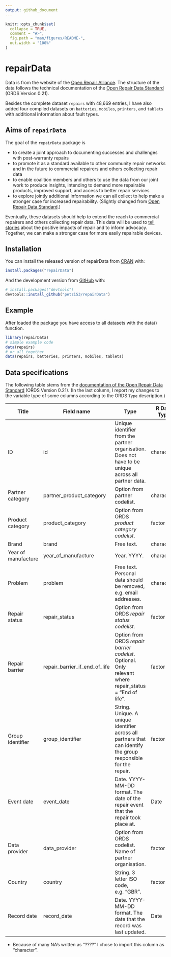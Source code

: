 ```yaml
---
output: github_document
---
```


<!-- README.md is generated from README.Rmd. Please edit that file -->

```r
knitr::opts_chunk$set(
  collapse = TRUE,
  comment = "#>",
  fig.path = "man/figures/README-",
  out.width = "100%"
)
```

# repairData

<!-- badges: start -->
<!-- badges: end -->

Data is from the website of the [Open Repair Alliance](https://openrepair.org/open-data/downloads/). The structure of the data follows the technical documentation of the [Open Repair Data Standard](https://standard.openrepair.org/) (ORDS Version 0.21). 

Besides the complete dataset `repairs` with 48,669 entries, I have also added four compiled datasets on `batteries`, `mobiles`, `printers`, and `tablets` with additional information about fault types.

## Aims of `repairData`

The goal of the `repairData` package is 

- to create a joint approach to documenting successes and challenges with post-warranty repairs
- to promote it as a standard available to other community repair networks and in the future to commercial repairers and others collecting repair data
- to enable coalition members and others to use the data from our joint work to produce insights, intending to demand more repairable products, improved support, and access to better repair services
- to explore jointly additional information we can all collect to help make a stronger case for increased repairability. (Slightly changed from [Open Repair Data Standard](https://standard.openrepair.org/about.html).)

Eventually, these datasets should help to extend the reach to commercial repairers and others collecting repair data. This data will be used to [tell stories](https://openrepair.org/open-data/insights/) about the positive impacts of repair and to inform advocacy. Together, we can make a stronger case for more easily repairable devices.

## Installation

You can install the released version of repairData from [CRAN](https://CRAN.R-project.org) with:

``` r
install.packages("repairData")
```

And the development version from [GitHub](https://github.com/) with:

``` r
# install.packages("devtools")
devtools::install_github("petzi53/repairData")
```
## Example

After loaded the package you have access to all datasets with the data() function.

```r
library(repairData)
# simple example code
data(repairs)
# or all together
data(repairs, batteries, printers, mobiles, tablets)
```

## Data specifications

The following table stems from the [documentation of the Open Repair Data Standard](https://standard.openrepair.org/standard.html#field-reference) (ORDS Version 0.21). (In the last column, I report my changes to the variable type of some columns according to the ORDS `Type` description.)


| Title               | Field name                    | Type                                                                                                            | R Data Type |
|---------------------|-------------------------------|-----------------------------------------------------------------------------------------------------------------|-------------|
| ID                  | id                            | Unique identifier from the partner organisation. Does not have to be unique across all partner data.            | character   |
| Partner category    | partner_product_category      | Option from partner codelist.                                                                                   | character   |
| Product category    | product_category              | Option from ORDS *product category codelist*.                                                                   | factor      |
| Brand               | brand                         | Free text.                                                                                                      | character   |
| Year of manufacture | year_of_manufacture           | Year. YYYY.                                                                                                     | character*  |
| Problem             | problem                       | Free text. Personal data should be removed, e.g. email addresses.                                              | character   |
| Repair status       | repair_status                 | Option from ORDS *repair status codelist*.                                                                      | factor      |
| Repair barrier      | repair_barrier_if_end_of_life | Option from ORDS *repair barrier codelist*. Optional. Only relevant where repair_status = "End of life".        | factor      |
| Group identifier    | group_identifier              | String. Unique. A unique identifier across all partners that can identify the group responsible for the repair. | factor      |
| Event date          | event_date                    | Date. YYYY-MM-DD format. The date of the repair event that the repair took place at.                            | Date        |
| Data provider       | data_provider                 | Option from ORDS codelist. Name of partner organisation.                                                        | factor      |
| Country             | country                       | String. 3 letter ISO code, e.g. “GBR”.                                                                          | factor      |
| Record date         | record_date                   | Date. YYYY-MM-DD format. The date that the record was last updated.                                             | Date        |

* Because of many NA's written as "????" I chose to import this column as "character".  

